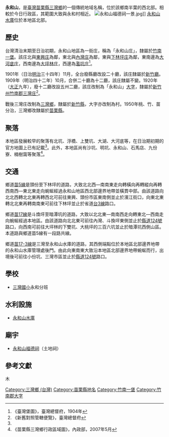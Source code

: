 {{noteTA　
|1 = zh-cn:庄; zh-hk:庄; zh-tw:庄;
}}
'''永和山'''，是[[臺灣|臺灣]][[苗栗縣|苗栗縣]][[三灣鄉_(台灣)|三灣鄉]]的一個傳統地域名稱，位於該鄉南半葉的西北部。相較於今日行政區，其範圍大致與永和村相近。
[[File:永和山福德祠一景.jpg|thumb]]]]
[[永和山水庫|永和山水庫]]位於本地區北部。

==歷史==
台灣清治末期至日治初期，永和山地區為一街庄，稱為「永和山庄」，隸屬於[[竹南一堡|竹南一堡]]。該庄北與[[東興庄|東興庄]]為鄰，東北與[[內灣_(苗栗縣)|內灣庄]]為鄰，東與[[下林坪庄|下林坪庄]]為鄰，東南邊為[[大河底庄|大河底庄]]，西南邊為[[大坪林_(苗栗縣三灣鄉)|大坪林庄]]，西邊為[[濫坑庄|濫坑庄]]<ref name="臺灣堡圖">《臺灣堡圖》，臺灣總督府，1904年</ref>。

1901年（日治[[明治|明治]]三十四年）11月，全台廢縣廳改設二十廳，該庄隸屬於[[新竹廳|新竹廳]]。1909年（明治四十二年）10月，合併二十廳為十二廳，該庄隸屬不變。1920年（[[大正|大正]]九年），廢十二廳改設五州二廳，該庄改制為「永和山」[[大字|大字]]，隸屬於[[新竹州|新竹州]][[竹南郡|竹南郡]][[三灣庄|三灣庄]]<ref>《新舊對照管轄便覽》，臺灣總督府</ref>。

戰後三灣庄改制為[[三灣鄉_(台灣)|三灣鄉]]，隸屬於[[新竹縣|新竹縣]]，大字亦改制為村。1950年桃、竹、苗分治，三灣鄉改隸屬於[[苗栗縣|苗栗縣]]。

==聚落==
本地區發展較早的聚落有北坑、浮橋、上雙坑、大湖、大河底等，在日治期初期的官方地圖上已有記載<ref name="臺灣堡圖"/>。此外，本地區尚有沙坑、明坑、永和山、石馬店、九份寮、楠樹窩等聚落<ref>《苗栗縣三灣鄉行政區域圖》，內政部，2007年5月</ref>。

==交通==
鄉道[[苗5線|苗5線]]是頭份至下林坪的道路，大致北北西—南南東走向轉橫向再轉縱向再轉西南西—東北東走向蜿蜒經過永和山地區西北部邊界地帶並橫貫中部。由該道路向北北西轉北北東再轉西北可前往東興、頭份市區東南側並止於濱江街口，向東北東轉北北東再轉南南東可前往下林坪並止於省道[[台3線|台3線]]路口。

鄉道[[苗17線|苗17線]]是斗煥坪至暗潭坑的道路，大致以北北東—南南西走向轉東北—西南走向蜿蜒經過本地區。由該道路向北北東可前往內灣、斗換坪東側並止於[[縣道124號|縣道124號]]路口，向西南可前往大坪林的下雙坑、大桃坪的三百六坑並止於暗潭坑西側山區。本道路與鄉道苗5線有一段路共線。

鄉道[[苗17-3線|苗17-3線]]是三灣至永和山水庫的道路，其西側端點位於本地區北部邊界地帶的永和山水庫管理處後門。由此向東南東大致沿本地區北部邊界地帶蜿蜒而行，出境後可前往小份坑、三灣市區並止於[[縣道124號|縣道124號]]路口。

==學校==
*[[三灣國小|三灣國小]]永和分班

==水利設施==
*[[永和山水庫|永和山水庫]]

==廟宇==
*[[永和山福德祠|永和山福德祠]]（土地祠）

==參考文獻==
{{reflist}}

{{竹南郡}}
木
[[Category:三灣鄉_(台灣)|Category:三灣鄉 (台灣)]]
[[Category:苗栗縣地名|Category:苗栗縣地名]]
[[Category:竹南一堡|Category:竹南一堡]]
[[Category:竹南郡大字|Category:竹南郡大字]]